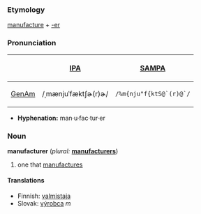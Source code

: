 ===Etymology===
[[manufacture]] + [[-er]]

===Pronunciation===
{| border=1 cellpadding=5
! !! [[w:International Phonetic Alphabet|IPA]] !! [[w:SAMPA|SAMPA]]
|-
! [[GenAm]]
| /ˌmænjuˈfæktʃɚ(r)ɚ/ || <tt>/%m{nju"f{ktS@`(r)@`/</tt>
|}

*'''Hyphenation:''' man·u·fac·tur·er

=== Noun ===
'''manufacturer''' (''plural:'' '''[[manufacturers]]''')
# one that [[manufacture|manufactures]]

==== Translations ====
*Finnish: [[valmistaja]]
*Slovak: [[výrobca]] ''m''